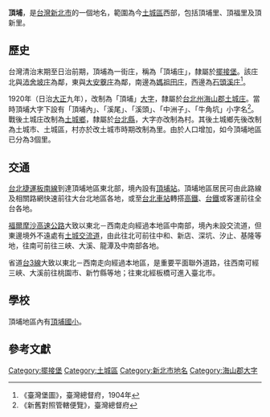 {{noteTA
|1 = zh-cn:庄; zh-hk:庄; zh-tw:庄;
}}
{{Infobox Hokkien name
| title      = 頂埔
| hanji      = 頂埔
| poj        = Téng-po͘
| hanlo      = 
| tl         = Tíng-poo
| bp         = 
| hokkienipa = 
| lm         = 
| image      = 
| image_size = 
| caption    = 
}}
'''頂埔'''，是[[台灣|台灣]][[新北市|新北市]]的一個地名，範圍為今[[土城區|土城區]]西部，包括頂埔里、頂福里及頂新里。

==歷史==
台灣清治末期至日治前期，頂埔為一街庄，稱為「頂埔庄」，隸屬於[[擺接堡|擺接堡]]。該庄北與[[沛舍坡庄|沛舍坡庄]]為鄰，東與[[大安藔庄|大安藔庄]]為鄰，南邊為[[媽祖田庄|媽祖田庄]]，西邊為[[石頭溪庄|石頭溪庄]]<ref>《臺灣堡圖》，臺灣總督府，1904年</ref>。

1920年（日治[[大正|大正]]九年），改制為「頂埔」[[大字|大字]]，隸屬於[[台北州|台北州]][[海山郡|海山郡]][[土城庄|土城庄]]。當時頂埔大字下設有「頂埔內」、「溪尾」、「溪頭」、「中洲子」、「牛角坑」小字名<ref>《新舊對照管轄便覽》，臺灣總督府</ref>。戰後土城庄改制為[[土城鄉|土城鄉]]，隸屬於[[台北縣|台北縣]]，大字亦改制為村。其後土城鄉先後改制為土城市、土城區，村亦於改土城市時期改制為里。由於人口增加，如今頂埔地區已分為3個里。

==交通==
[[台北捷運|台北捷運]][[板南線|板南線]]到達頂埔地區東北部，境內設有[[頂埔站|頂埔站]]。頂埔地區居民可由此路線及相關路網快速前往大台北地區各地，或至[[台北車站|台北車站]]轉搭[[台灣高鐵|高鐵]]、[[台鐵|台鐵]]或客運前往全台各地。

[[福爾摩沙高速公路|福爾摩沙高速公路]]大致以東北－西南走向經過本地區中南部，境內未設交流道，但東邊境外不遠處有[[土城交流道|土城交流道]]，由此往北可前往中和、新店、深坑、汐止、基隆等地，往南可前往三峽、大溪、龍潭及中南部各地。

省道[[台3線|台3線]]大致以東北－西南走向經過本地區，是重要平面聯外道路，往西南可經三峽、大溪前往桃園市、新竹縣等地；往東北經板橋可進入臺北市。

==學校==
頂埔地區內有[[頂埔國小|頂埔國小]]。

==參考文獻==
{{reflist}}

{{海山郡}}

[[Category:擺接堡|Category:擺接堡]]
[[Category:土城區|Category:土城區]]
[[Category:新北市地名|Category:新北市地名]]
[[Category:海山郡大字|Category:海山郡大字]]